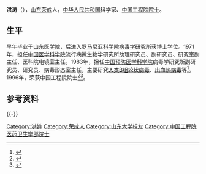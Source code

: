 {{Otheruses|洪涛}}
'''洪涛'''（{{bd|1931年|12月26日|}}），[[山东|山东]][[荣成|荣成]]人，[[中华人民共和国|中华人民共和国]]科学家、[[中国工程院院士|中国工程院院士]]。

== 生平 ==
早年毕业于[[山东医学院|山东医学院]]，后进入[[罗马尼亚科学院病毒学研究所|罗马尼亚科学院病毒学研究所]]获博士学位。1971年，担任[[中国医学科学院|中国医学科学院]]流行病微生物学研究所助理研究员、副研究员、研究室副主任、医科院电镜室主任。1983年，担任[[中国预防医学科学院|中国预防医学科学院]]病毒学研究所副研究员、研究员、病毒形态室主任，主要研究[[人类B组轮状病毒|人类B组轮状病毒]]、[[出血热病毒|出血热病毒]]等<ref>{{cite news|title=医学专家洪涛院士：非典型肺炎致病病毒初步确定|url=http://www.chinanews.com/n/2003-04-10/26/293235.html|accessdate=2013-10-13|newspaper=中国新闻网|archive-date=2020-11-29|archive-url=https://web.archive.org/web/20201129143714/http://www.chinanews.com/n/2003-04-10/26/293235.html|dead-url=no}}</ref>。1996年，荣获中国工程院院士<ref>{{Cite book|title=中国科技统计年鉴 2016|last=国家统计局社会科技和文化产业统计司，科学技术部创新发展司编|location=北京|publisher=[[中国统计出版社|中国统计出版社]]|year=2016.11|isbn=978-7-5037-8032-5|pages=24-26}}</ref><ref>{{Cite book|title=中国药学年鉴 1996|last=《中国药学年鉴》编辑委员会编|publisher=北京：[[中国医药科技出版社|中国医药科技出版社]]|year=1997.06|isbn=7-5067-1706-9|pages=282-283}}</ref>。

== 参考资料 ==
{{reflist}}

{{-}}
{{中国工程院医药卫生学部院士}}

{{Authority control}}
{{DEFAULTSORT:Hong洪}}
[[Category:洪姓|Category:洪姓]]
[[Category:荣成人|Category:荣成人]]
[[Category:山东大学校友|Category:山东大学校友]]
[[Category:中国工程院医药卫生学部院士|Category:中国工程院医药卫生学部院士]]